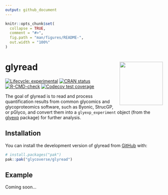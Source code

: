 ```yaml
---
output: github_document
---
```


<!-- README.md is generated from README.Rmd. Please edit that file -->

```r
knitr::opts_chunk$set(
  collapse = TRUE,
  comment = "#>",
  fig.path = "man/figures/README-",
  out.width = "100%"
)
```

# glyread <a href="https://glycoverse.github.io/glyread/"><img src="man/figures/logo.png" align="right" height="138" /></a>

<!-- badges: start -->
[![Lifecycle: experimental](https://img.shields.io/badge/lifecycle-experimental-orange.svg)](https://lifecycle.r-lib.org/articles/stages.html#experimental)
[![CRAN status](https://www.r-pkg.org/badges/version/glyread)](https://CRAN.R-project.org/package=glyread)
[![R-CMD-check](https://github.com/glycoverse/glyread/actions/workflows/R-CMD-check.yaml/badge.svg)](https://github.com/glycoverse/glyread/actions/workflows/R-CMD-check.yaml)
[![Codecov test coverage](https://codecov.io/gh/glycoverse/glyread/graph/badge.svg)](https://app.codecov.io/gh/glycoverse/glyread)
<!-- badges: end -->

The goal of glyread is to read and process quantification results from
common glycomics and glycoproteomics software, such as Byonic, StrucGP,
or pGlyco, and convert them into a `glyexp_experiment` object 
(from the [glyexp](https://github.com/glycoverse/glyexp) package)
for further analysis.

## Installation

You can install the development version of glyread from [GitHub](https://github.com/) with:

``` r
# install.packages("pak")
pak::pak("glycoverse/glyread")
```

## Example

Coming soon...

